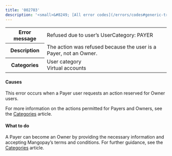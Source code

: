 ---
title: '002703'
description: '<small>&#8249; [All error codes](/errors/codes#generic-transaction-errors)</small>'
---
  
<table>
    <tbody>
        <tr>
            <th class="header"><strong>Error message</strong></th>
            <td class="table-content">Refused due to user’s UserCategory: PAYER</td>
        </tr>
        <tr>
            <th class="header"><strong>Description</strong></th>
            <td class="table-content">The action was refused because the user is a Payer, not an Owner.</td>
        </tr>
        <tr>
            <th class="header"><strong>Categories</strong></th>
            <td class="table-content">  
<div class="label">User category</div>
<div class="label">Virtual accounts</div>
</td>
        </tr>
    </tbody>
</table>  

#### Causes  

This error occurs when a Payer user requests an action reserved for Owner users.   

For more information on the actions permitted for Payers and Owners, see the [Categories](/guides/users/categories) article.

#### What to do  

A Payer can become an Owner by providing the necessary information and accepting Mangopay’s terms and conditions. For further guidance, see the [Categories](/guides/users/categories#integration) article.